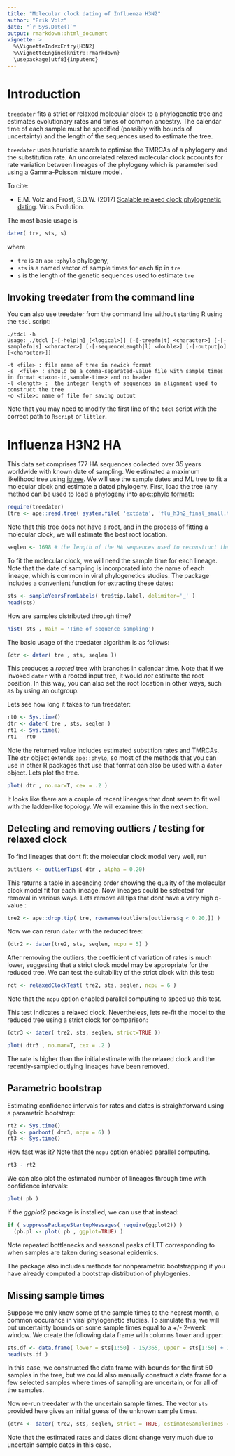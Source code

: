 ```yaml
---
title: "Molecular clock dating of Influenza H3N2"
author: "Erik Volz"
date: "`r Sys.Date()`"
output: rmarkdown::html_document
vignette: >
  %\VignetteIndexEntry{H3N2}
  %\VignetteEngine{knitr::rmarkdown}
  \usepackage[utf8]{inputenc}
---
```

<!--
%\VignetteIndexEntry{H3N2}
%\VignetteEngine{knitr::rmarkdown}
-->

# Introduction
`treedater` fits a strict or relaxed molecular clock to a phylogenetic tree and estimates evolutionary rates and times of common ancestry. The calendar time of each sample must be specified (possibly with bounds of uncertainty) and the length of the sequences used to estimate the tree. 

`treedater` uses heuristic search to optimise the TMRCAs of a phylogeny and the substitution rate. 
An uncorrelated relaxed molecular clock accounts for rate variation between lineages of the phylogeny which is parameterised using a Gamma-Poisson mixture model.

To cite:

* E.M. Volz and Frost, S.D.W. (2017) [Scalable relaxed clock phylogenetic dating](https://doi.org/10.1093/ve/vex025). Virus Evolution.

The most basic usage is 
```r
dater( tre, sts, s)
```

where 

* `tre` is an `ape::phylo` phylogeny, 
* `sts` is a named vector of sample times for each tip in `tre`
* `s` is the length of the genetic sequences used to estimate `tre`

## Invoking treedater from the command line

You can also use treedater from the command line without starting R using the `tdcl` script: 
```
./tdcl -h
Usage: ./tdcl [-[-help|h] [<logical>]] [-[-treefn|t] <character>] [-[-samplefn|s] <character>] [-[-sequenceLength|l] <double>] [-[-output|o] [<character>]]

-t <file> : file name of tree in newick format  
-s  <file> : should be a comma-separated-value file with sample times in format <taxon-id,sample-time> and no header
-l <length> :  the integer length of sequences in alignment used to construct the tree 
-o <file>: name of file for saving output 
```
Note that you may need to modify the first line of the `tdcl` script with the correct path to `Rscript` or `littler`.

# Influenza H3N2 HA 
This data set comprises 177 HA sequences collected over 35 years worldwide with known date of sampling.
We estimated a maximum likelihood tree using [iqtree](http://www.iqtree.org/). 
We will use the sample dates and ML tree to fit a molecular clock and estimate a dated phylogeny. 
First, load the tree (any method can be used to load a phylogeny into [ape::phylo format](http://ape-package.ird.fr/)): 

```r
require(treedater)
(tre <- ape::read.tree( system.file( 'extdata', 'flu_h3n2_final_small.treefile', package='treedater') ))
```
Note that this tree does not have a root, and in the process of fitting a molecular clock, we will estimate the best root location. 

```r
seqlen <- 1698 # the length of the HA sequences used to reconstruct the phylogeny
```

To fit the molecular clock, we will need the sample time for each lineage. 
Note that the date of sampling is incorporated into the name of each lineage, which is common in viral phylogenetics studies. 
The package includes a convenient function for extracting these dates:
```r
sts <- sampleYearsFromLabels( tre$tip.label, delimiter='_' )
head(sts)
```

How are samples distributed through time? 
```r
hist( sts , main = 'Time of sequence sampling') 
```

The basic usage of the treedater algorithm is as follows:
```r
(dtr <- dater( tre , sts, seqlen ))
```
This produces a *rooted* tree with branches in calendar time. Note that if we invoked `dater` with a rooted input tree, it would _not_ estimate the root position. In this way, you can also set the root location in other ways, such as by using an outgroup. 

Lets see how long it takes to run treedater:

```r
rt0 <- Sys.time()
dtr <- dater( tre , sts, seqlen )
rt1 <- Sys.time()
rt1 - rt0 
```

Note the returned value includes estimated substition rates and TMRCAs. 
The `dtr` object extends `ape::phylo`, so most of the methods that you can use in other R packages that use that format can also be used with a `dater` object. Lets plot the tree. 

```r
plot( dtr , no.mar=T, cex = .2 )
```

It looks like there are a couple of recent lineages that dont seem to fit well with the ladder-like topology. We will examine this in the next section. 



## Detecting and removing outliers / testing for relaxed clock
To find lineages that dont fit the molecular clock model very well, run

```r
outliers <- outlierTips( dtr , alpha = 0.20) 
```

This returns a table in ascending order showing the quality of the molecular clock model fit for each lineage.
Now lineages could be selected for removal in various ways. 
Lets remove all tips that dont have a very high q-value :

```r
tre2 <- ape::drop.tip( tre, rownames(outliers[outliers$q < 0.20,]) )
```

Now we can rerun `dater` with the reduced tree:

```r
(dtr2 <- dater(tre2, sts, seqlen, ncpu = 5) )
```

After removing the outliers, the coefficient of variation of rates is much lower, suggesting that a strict clock model may be appropriate for the reduced tree. We can test the suitability of the strict clock with this test: 


```r
rct <- relaxedClockTest( tre2, sts, seqlen, ncpu = 6 ) 
```

Note that the `ncpu` option enabled parallel computing to speed up this test. 

This test indicates a relaxed clock. 
Nevertheless, lets re-fit the model to the reduced tree using a strict clock for comparison:


```r
(dtr3 <- dater( tre2, sts, seqlen, strict=TRUE ))
```

```r
plot( dtr3 , no.mar=T, cex = .2 ) 
```

The rate is higher than the initial estimate with the relaxed clock and the recently-sampled outlying lineages have been removed. 

## Parametric bootstrap
Estimating confidence intervals for rates and dates is straightforward using a parametric bootstrap: 

```r
rt2 <- Sys.time()
(pb <- parboot( dtr3, ncpu = 6) )
rt3 <- Sys.time()
```

How fast was it? Note that the `ncpu` option enabled parallel computing. 

```r
rt3 - rt2 
```

We can also plot the estimated number of lineages through time with confidence intervals: 

```r
plot( pb ) 
```

If the *ggplot2* package is installed, we can use that instead:

```r
if ( suppressPackageStartupMessages( require(ggplot2)) )
  (pb.pl <- plot( pb , ggplot=TRUE) )
```

Note repeated bottlenecks and seasonal peaks of LTT corresponding to when samples are taken during seasonal epidemics.

The package also includes methods for nonparametric bootstrapping if you have already computed a bootstrap distribution of phylogenies. 

## Missing sample times
Suppose we only know some of the sample times to the nearest month, a common occurance in viral phylogenetic studies. 
To simulate this, we will put uncertainty bounds on some sample times equal to a +/- 2-week window. 
We create the following data frame with columns `lower` and `upper`: 

```r
sts.df <- data.frame( lower = sts[1:50] - 15/365, upper = sts[1:50] + 15/365 )
head(sts.df )
```

In this case, we constructed the data frame with bounds for the first 50 samples in the tree, but we could also manually construct a data frame for a few selected samples where times of sampling are uncertain, or for all of the samples. 

Now re-run treedater with the uncertain sample times. The vector `sts` provided here gives an initial guess of the unknown sample times. 

```r
(dtr4 <- dater( tre2, sts, seqlen, strict = TRUE, estimateSampleTimes = sts.df ) )
```

Note that the estimated rates and dates didnt change very much due to uncertain sample dates in this case.   

